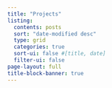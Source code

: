 ```yaml
---
title: "Projects"
listing: 
  contents: posts
  sort: "date-modified desc"
  type: grid
  categories: true
  sort-ui: false #[title, date]
  filter-ui: false 
page-layout: full
title-block-banner: true
---
```

